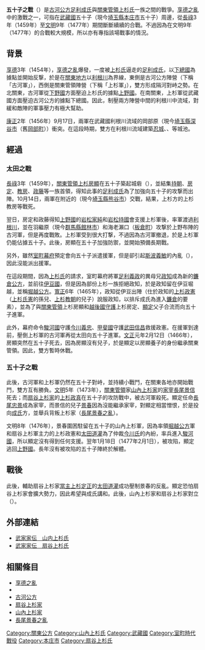 '''五十子之戰'''（{{jp|j=五十子の戦い|hg=いらこのたたかい／いかごのたたかい|rm=Irakonotatakai／Ikagonotatakai|lead=yes}}）是[[古河公方|古河公方]][[足利成氏|足利成氏]]與[[關東管領|關東管領]][[上杉氏|上杉氏]]一族之間的戰爭。[[享德之亂|享德之亂]]中的激戰之一，可指在[[武藏國|武藏國]]五十子（現今[[埼玉縣|埼玉縣]][[本庄市|本庄市]]五十子）周邊，從[[長祿|長祿]]3年（1459年）至[[文明_(後土御門天皇)|文明]]9年（1477年）期間斷斷續續的合戰。不過因為在文明9年（1477年）的合戰較大規模，所以亦有專指該場戰事的情況。

== 背景 ==
[[享德|享德]]3年（1454年），[[享德之亂|享德之亂]]爆發，一度被[[上杉氏|上杉氏]]逼走的[[足利成氏|足利成氏]]，以[[下總國|下總國]]{{tsl|ja|古河御所}}為據點並開始反撃，於是在[[關東地方|關東地方]]以[[利根川|利根川]]為界線，東側是古河公方陣營（下稱「古河軍」），西側是關東管領陣營（下稱「上杉軍」），雙方形成隔河對峙之勢。在北關東，古河軍從[[下野國|下野國]]方面壓迫上杉氏的據點[[上野國|上野國]]。在南關東，上杉軍從武藏國方面壓迫古河公方的據點下總國。因此，制壓兩方陣營中間的利根川中流域，對緩和敵陣的軍事壓力有極大幫助。

[[康正|康正]]2年（1456年）9月17日，兩軍在武藏國利根川流域的岡部原（現今[[埼玉縣|埼玉縣]][[深谷市|深谷市]]（舊[[岡部町|岡部町]]））衝突。在這段時期，雙方在利根川流域建築[[忍城|忍城]]、{{tsl|ja|深谷城}}、{{tsl|ja|関宿城|關宿城}}等城池。

== 經過 ==
=== 太田{{lang|ja|庄}}之戰 ===
{{Infobox military conflict
|conflict= 太田{{lang|ja|庄}}之戰
|partof= [[享德之亂|享德之亂]]
|image=
|caption=
|date= [[長祿|長祿]]3年10月14日（1459年11月9日）
|place= [[武藏國|武藏國]]{{lang|ja|[[太田庄|太田庄]]}}（現今[[埼玉縣|埼玉縣]][[熊谷市|熊谷市]]）
|territory=
|result= [[上杉氏|上杉氏]]被[[古河公方|古河公方]]擊敗
|combatant1= 上杉氏
|combatant2= 古河公方
|combatant3=
|commander1= [[上杉房顯|上杉房顯]]{{KIA}}<BR>[[上杉持朝|上杉持朝]]<BR>[[上杉房定|上杉房定]]<BR>[[上杉教房|上杉教房]]{{KIA}}<BR>[[上杉政藤|上杉政藤]]等
|commander2= [[足利成氏|足利成氏]]等
|commander3=
|strength1= 不詳
|strength2= 不詳
|strength3=
|casualties1= 不詳
|casualties2= 不詳
|casualties3=
|notes=
}}
[[長祿|長祿]]3年（1459年），[[關東管領|關東管領]][[上杉房顯|上杉房顯]]在五十子築起城砦（{{tsl|ja|五十子陣}}），並結集[[上杉持朝|持朝]]、[[上杉房定|房定]]、[[上杉教房|教房]]、[[上杉政藤|政藤]]等一族首領，得知此事的[[足利成氏|足利成氏]]為了加強向五十子的攻撃而出陣。10月14日，兩軍在附近的{{lang|ja|[[太田庄|太田庄]]}}（現今[[埼玉縣|埼玉縣]][[熊谷市|熊谷市]]）交戰，結果，上杉方的上杉教房等戰死。

翌日，房定和政藤得知[[上野國|上野國]]的[[岩松家純|岩松家純]]和[[岩松持國|岩松持國]]會支援上杉軍後，率軍渡過[[利根川|利根川]]，並在羽繼原（現今[[群馬縣|群馬縣]][[館林市|館林市]]）和海老瀨口（[[板倉町|板倉町]]）攻撃於上野布陣的古河軍，但是再度戰敗。上杉軍受到很大打撃，不過因為古河軍撤退，於是上杉軍仍能佔據五十子。此後，房顯在五十子加強防禦，並開始預備長期戰。

另外，雖然[[室町幕府|室町幕府]]預定會向五十子派遣援軍，但是卻引起[[斯波義敏|斯波義敏]]的內亂（{{tsl|ja|長禄合戦|長祿合戰}}），因此沒能派出援軍。

在這段期間，因為[[上杉氏|上杉氏]]的請求，室町幕府將軍[[足利義政|足利義政]]的異母兄[[足利政知|政知]]成為新的[[鐮倉公方|鐮倉公方]]，並前往[[伊豆國|伊豆國]]，但是因為部份上杉一族拒絕政知，於是政知留在伊豆堀越，並稱[[堀越公方|堀越公方]]。[[寬正|寬正]]6年（1465年），政知從伊豆出陣（仕於政知的[[上杉政憲|上杉政憲]]（[[上杉氏憲|上杉氏憲]]的孫兒、[[上杉教朝|上杉教朝]]的兒子）說服政知，以排斥成氏為進入[[鐮倉|鐮倉]]的要素），並為了與[[關東管領|關東管領]]上杉房顯和[[越後國|越後國]][[守護|守護]]上杉房定、[[上杉顯定|顯定]]父子合流而向五十子進軍。

此外，幕府命令[[駿河國|駿河國]]守護[[今川義忠|今川義忠]]、[[甲斐國|甲斐國]]守護[[武田信昌|武田信昌]]救援政憲。在援軍到達前，壓倒上杉軍的古河軍再從太田{{lang|ja|庄}}向五十子進軍。[[文正|文正]]元年2月12日（1466年），房顯突然在五十子死去，因為房顯沒有兒子，於是顯定以房顯養子的身份繼承關東管領。因此，雙方暫時休戰。

=== 五十子之戰 ===
{{Infobox military conflict
|conflict= 五十子之戰
|partof= [[長尾景春之亂|長尾景春之亂]]
|image=
|caption=
|date= [[文明_(後土御門天皇)|文明]]9年1月18日（1477年2月1日）
|place= [[武藏國|武藏國]]{{tsl|ja|五十子陣}}（現今[[埼玉縣|埼玉縣]][[本庄市|本庄市]]五十子）
|territory=
|result= [[上杉氏|上杉氏]]被[[白井長尾氏|白井長尾氏]]擊敗
|combatant1= 上杉氏
|combatant2= 白井長尾氏
|combatant3=
|commander1= [[上杉顯定|上杉顯定]]<BR>[[上杉定正|上杉定正]]等
|commander2= [[長尾景春|長尾景春]]等
|commander3=
|strength1= 不詳
|strength2= 2千5百騎
|strength3=
|casualties1= 不詳
|casualties2= 不詳
|casualties3=
|notes=
}}
此後，古河軍和上杉軍仍然在五十子對峙，並持續小戰鬥，在關東各地亦開始戰鬥，雙方互有勝負。[[文明_(後土御門天皇)|文明]]5年（1473年），[[關東管領|關東管領]]家[[山內上杉家|山內上杉家]]的[[家宰|家宰]][[長尾景信|長尾景信]]死去；而[[扇谷上杉家|扇谷上杉家]]的[[上杉政真|上杉政真]]在五十子的攻防戰中，被古河軍殺死。顯定任命[[長尾忠景|長尾忠景]]成為家宰，而景信的兒子[[長尾景春|景春]]因為沒能繼承家宰，對顯定相當憎恨，於是投向[[足利成氏|成氏]]方，並舉兵背叛上杉家（[[長尾景春之亂|長尾景春之亂]]）。

文明8年（1476年），景春圍困駐留在五十子的山內上杉軍，因為率領[[堀越公方|堀越公方]]軍和扇谷上杉軍主力的上杉政憲和[[太田道灌|太田道灌]]為了仲裁[[今川氏|今川氏]]的內紛，率兵進入[[駿河國|駿河國]]，所以顯定沒有得到任何支援。翌年1月18日（1477年2月1日），{{tsl|ja|五十子陣}}被攻陷，顯定逃回[[上野國|上野國]]。長年沒有被攻陷的五十子陣終於解體。

== 戰後 ==
此後，輔助扇谷上杉家[[當主|當主]][[上杉定正|上杉定正]]的[[太田道灌|太田道灌]]成功壓制景春的反亂。顯定恐怕扇谷上杉家會擴大勢力，因此希望與成氏講和。此後，山內上杉家和扇谷上杉家對立（{{tsl|ja|長享の乱|長享之亂}}）。

== 外部連結 ==
*[http://www2.harimaya.com/sengoku/html/y_uesugi.html 武家家伝＿山内上杉氏]{{Wayback|url=http://www2.harimaya.com/sengoku/html/y_uesugi.html |date=20181107192604 }}
*[http://www2.harimaya.com/sengoku/html/o_uesugi.html 武家家伝＿扇谷上杉氏]{{Wayback|url=http://www2.harimaya.com/sengoku/html/o_uesugi.html |date=20181005221739 }}

== 相關條目 ==
*[[享德之亂|享德之亂]]
*{{tsl|ja|五十子陣}}
*[[古河公方|古河公方]]
*[[扇谷上杉家|扇谷上杉家]]
*[[山內上杉家|山內上杉家]]
*[[長尾景春之亂|長尾景春之亂]]
{{DEFAULTSORT:Irakonotatakai}}

[[Category:關東公方|Category:關東公方]]
[[Category:山內上杉氏|Category:山內上杉氏]]
[[Category:武藏國|Category:武藏國]]
[[Category:室町時代戰役|Category:室町時代戰役]]
[[Category:本庄市|Category:本庄市]]
[[Category:扇谷上杉氏|Category:扇谷上杉氏]]